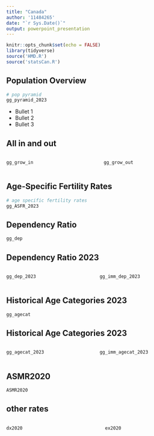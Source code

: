 ```yaml
---
title: "Canada"
author: '11484265'
date: "`r Sys.Date()`"
output: powerpoint_presentation
---
```


```r
knitr::opts_chunk$set(echo = FALSE)
library(tidyverse)
source('HMD.R')
source('statsCan.R')
```

## Population Overview

```r
# pop pyramid
gg_pyramid_2023
```

- Bullet 1
- Bullet 2
- Bullet 3

## All in and out
:::::: {.columns}
::: {.column}
```r
gg_grow_in
```
:::

::: {.column}
```r
gg_grow_out
```
:::
::::::


## Age-Specific Fertility Rates

```r
# age specific fertility rates
gg_ASFR_2023
```


## Dependency Ratio
```r
gg_dep
```

## Dependency Ratio 2023
:::::: {.columns}
::: {.column}
```r
gg_dep_2023
```
:::

::: {.column}
```r
gg_imm_dep_2023
```
:::
::::::

## Historical Age Categories 2023

```r
gg_agecat
```

## Historical Age Categories 2023
:::::: {.columns}
::: {.column}
```r
gg_agecat_2023
```
:::

::: {.column}
```r
gg_imm_agecat_2023
```
:::
::::::




## ASMR2020
```r
ASMR2020
```

## other rates
:::::: {.columns}
::: {.column}
```r
dx2020
```
:::

::: {.column}
```r
ex2020
```
:::
::::::










